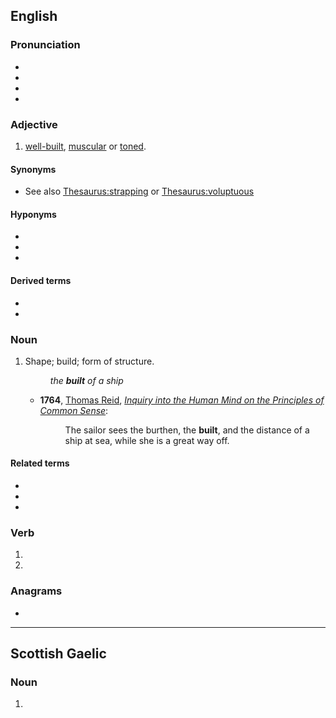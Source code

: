 ==English==

===Pronunciation===
* {{IPA|en|/ˈbɪlt/}}
* {{audio|en|en-us-built.ogg|Audio (US)}}
* {{hyphenation|en|built}}
* {{rhymes|en|ɪlt}}

===Adjective===
{{en-adj|-}}

# {{lb|en|informal}} [[well-built]], [[muscular]] or [[toned]].

====Synonyms====
* See also [[Thesaurus:strapping]] or [[Thesaurus:voluptuous]]

====Hyponyms====
* {{l|en|Russian-built}}
* {{l|en|student-built}}
* {{l|en|US-built}}

====Derived terms====
* {{l|en|built-in}}
* {{l|en|builtin}}

===Noun===
{{en-noun}}

# {{lb|en|obsolete}} Shape; build; form of structure.
#: ''the '''built''' of a ship''
#* '''1764''', [[w:Thomas Reid|Thomas Reid]], ''[[Inquiry into the Human Mind on the Principles of Common Sense]]'':
#*: The sailor sees the burthen, the '''built''', and the distance of a ship at sea, while she is a great way off.

====Related terms====
* {{l|en|built in}}
* {{l|en|built like a brick shithouse}}
* {{l|en|built like a tank}}

===Verb===
{{head|en|verb form}}

# {{en-simple past of|build}}
# {{inflection of|en|build||past|part}}

===Anagrams===
* {{anagrams|en|a=biltu|bulti}}

----

==Scottish Gaelic==

===Noun===
{{head|gd|noun form|g=m}}

# {{inflection of|gd|balt||gen|s}}